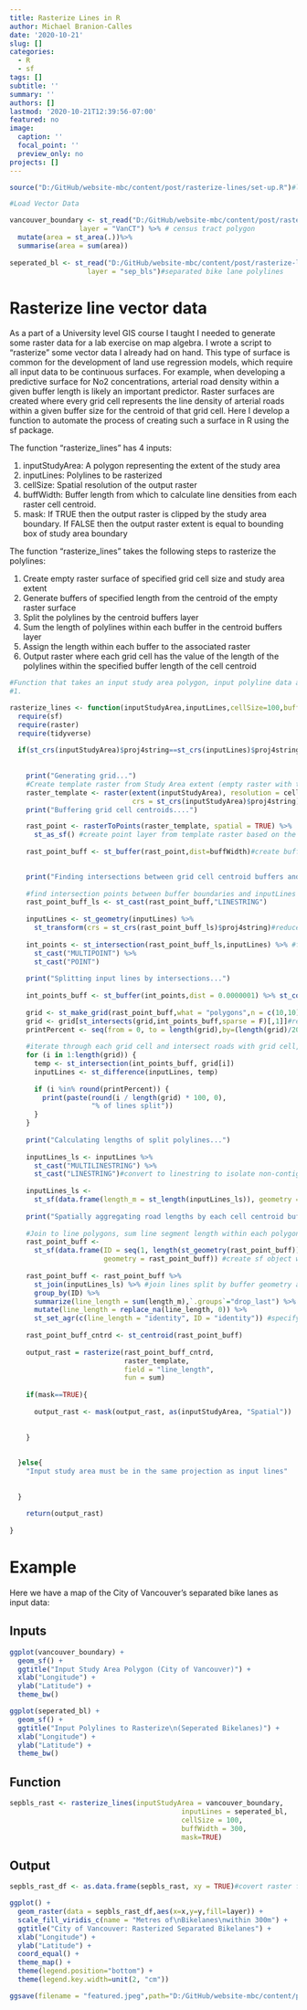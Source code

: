 ```yaml
---
title: Rasterize Lines in R
author: Michael Branion-Calles
date: '2020-10-21'
slug: []
categories:
  - R
  - sf
tags: []
subtitle: ''
summary: ''
authors: []
lastmod: '2020-10-21T12:39:56-07:00'
featured: no
image:
  caption: ''
  focal_point: ''
  preview_only: no
projects: []
---
```


```r
source("D:/GitHub/website-mbc/content/post/rasterize-lines/set-up.R")#load script with required packages

#Load Vector Data

vancouver_boundary <- st_read("D:/GitHub/website-mbc/content/post/rasterize-lines/input_data",
                 layer = "VanCT") %>% # census tract polygon
  mutate(area = st_area(.))%>%
  summarise(area = sum(area))  
  
seperated_bl <- st_read("D:/GitHub/website-mbc/content/post/rasterize-lines/input_data",
                   layer = "sep_bls")#separated bike lane polylines


```

# Rasterize line vector data

As a part of a University level GIS course I taught I needed to generate some raster data for a lab exercise on map algebra. I wrote a script to "rasterize" some vector data I already had on hand. This type of surface is common for the development of land use regression models, which require all input data to be continuous surfaces. For example, when developing a predictive surface for No2 concentrations, arterial road density within a given buffer length is likely an important predictor. Raster surfaces are created where every grid cell represents the line density of arterial roads within a given buffer size for the centroid of that grid cell. Here I develop a function to automate the process of creating such a surface in R using the sf package. 

The function "rasterize_lines" has 4 inputs:

1. inputStudyArea: A polygon representing the extent of the study area
2. inputLines: Polylines to be rasterized
3. cellSize: Spatial resolution of the output raster
4. buffWidth: Buffer length from which to calculate line densities from each raster cell centroid. 
5. mask: If TRUE then the output raster is clipped by the study area boundary. If FALSE then the output raster extent is equal to bounding box of study area boundary


The function "rasterize_lines" takes the following steps to rasterize the polylines: 

1. Create empty raster surface of specified grid cell size and study area extent
2. Generate buffers of specified length from the centroid of the empty raster surface
3. Split the polylines by the centroid buffers layer
4. Sum the length of polylines within each buffer in the centroid buffers layer
5. Assign the length within each buffer to the associated raster
6. Output raster where each grid cell has the value of the length of the polylines within the specified buffer length of the cell centroid

```r
#Function that takes an input study area polygon, input polyline data and creates a "rasterized" version of the data
#1. 

rasterize_lines <- function(inputStudyArea,inputLines,cellSize=100,buffWidth=300,mask=F){
  require(sf)
  require(raster)
  require(tidyverse)
  
  if(st_crs(inputStudyArea)$proj4string==st_crs(inputLines)$proj4string){ #check that both study area and polyline files are in the same coordinate system and projection
    
    
    print("Generating grid...")
    #Create template raster from Study Area extent (empty raster with the extent of the study area, and cell size as indicated)
    raster_template <- raster(extent(inputStudyArea), resolution = cellSize,
                              crs = st_crs(inputStudyArea)$proj4string)
    print("Buffering grid cell centroids....")

    rast_point <- rasterToPoints(raster_template, spatial = TRUE) %>% 
      st_as_sf() #create point layer from template raster based on the centroid 
    
    rast_point_buff <- st_buffer(rast_point,dist=buffWidth)#create buffers from raster cell centroids of specified width

    
    print("Finding intersections between grid cell centroid buffers and input lines...")
    
    #find intersection points between buffer boundaries and inputLines (e.g. isolate buffers that actually intersect with polyline data)
    rast_point_buff_ls <- st_cast(rast_point_buff,"LINESTRING")
    
    inputLines <- st_geometry(inputLines) %>%
      st_transform(crs = st_crs(rast_point_buff_ls)$proj4string)#reduce size of dataset and ensure proj4strings are the same
    
    int_points <- st_intersection(rast_point_buff_ls,inputLines) %>% #find intersection of road lines and centroid buffers
      st_cast("MULTIPOINT") %>%
      st_cast("POINT")
    
    print("Splitting input lines by intersections...")
    
    int_points_buff <- st_buffer(int_points,dist = 0.0000001) %>% st_combine() #buffer points to very small distance
    
    grid <- st_make_grid(rast_point_buff,what = "polygons",n = c(10,10))#split bounding box of polygon into grid
    grid <- grid[st_intersects(grid,int_points_buff,sparse = F)[,1]]#remove grid cells that do not intersect with the roads
    printPercent <- seq(from = 0, to = length(grid),by=(length(grid)/20))
    
    #iterate through each grid cell and intersect roads with grid cell, split the line geometry within that cell by the intersection buffers
    for (i in 1:length(grid)) {
      temp <- st_intersection(int_points_buff, grid[i])
      inputLines <- st_difference(inputLines, temp)
      
      if (i %in% round(printPercent)) {
        print(paste(round(i / length(grid) * 100, 0),
                    "% of lines split"))
      }
    }
    
    print("Calculating lengths of split polylines...")
    
    inputLines_ls <- inputLines %>%
      st_cast("MULTILINESTRING") %>%
      st_cast("LINESTRING")#convert to linestring to isolate non-contiguous lines
    
    inputLines_ls <-
      st_sf(data.frame(length_m = st_length(inputLines_ls)), geometry = inputLines_ls) #calculate each line segment length
    
    print("Spatially aggregating road lengths by each cell centroid buffer")
    
    #Join to line polygons, sum line segment length within each polygon
    rast_point_buff <-
      st_sf(data.frame(ID = seq(1, length(st_geometry(rast_point_buff))),
                       geometry = rast_point_buff)) #create sf object with the geometry of the point buffer
    
    rast_point_buff <- rast_point_buff %>%
      st_join(inputLines_ls) %>% #join lines split by buffer geometry and associated lengths to the buffer it falls within (e.g. points buffer is the target layer, input lines are join layer)
      group_by(ID) %>%
      summarize(line_length = sum(length_m),`.groups`="drop_last") %>%
      mutate(line_length = replace_na(line_length, 0)) %>% 
      st_set_agr(c(line_length = "identity", ID = "identity")) #specify attribute-geometry relationship to avoid warning since we already know line_length represents the value over the entire geometry
    
    rast_point_buff_cntrd <- st_centroid(rast_point_buff)
    
    output_rast = rasterize(rast_point_buff_cntrd,
                            raster_template,
                            field = "line_length",
                            fun = sum)
    
    if(mask==TRUE){
      
      output_rast <- mask(output_rast, as(inputStudyArea, "Spatial"))
      
      
    }
    
    
  }else{
    "Input study area must be in the same projection as input lines"
    
    
  }
  
    return(output_rast)
  
}

```


# Example

Here we have a map of the City of Vancouver's separated bike lanes as input data:

## Inputs


```r
ggplot(vancouver_boundary) +
  geom_sf() + 
  ggtitle("Input Study Area Polygon (City of Vancouver)") + 
  xlab("Longitude") + 
  ylab("Latitude") +
  theme_bw()

ggplot(seperated_bl) +
  geom_sf() + 
  ggtitle("Input Polylines to Rasterize\n(Seperated Bikelanes)") + 
  xlab("Longitude") + 
  ylab("Latitude") +
  theme_bw()


```

## Function


```r

sepbls_rast <- rasterize_lines(inputStudyArea = vancouver_boundary,
                                          inputLines = seperated_bl,
                                          cellSize = 100,
                                          buffWidth = 300,
                                          mask=TRUE)


```


## Output


```r
sepbls_rast_df <- as.data.frame(sepbls_rast, xy = TRUE)#covert raster file to dataframe to enable mapping in GGplot

ggplot() +
  geom_raster(data = sepbls_rast_df,aes(x=x,y=y,fill=layer)) + 
  scale_fill_viridis_c(name = "Metres of\nBikelanes\nwithin 300m") +
  ggtitle("City of Vancouver: Rasterized Separated Bikelanes") + 
  xlab("Longitude") + 
  ylab("Latitude") +
  coord_equal() + 
  theme_map() +
  theme(legend.position="bottom") +
  theme(legend.key.width=unit(2, "cm"))
```

```r
ggsave(filename = "featured.jpeg",path="D:/GitHub/website-mbc/content/post/2020-10-21-rasterize-lines-in-r",units = "in",height = 5,width = 5,dpi = 250,device = "jpeg")
```
